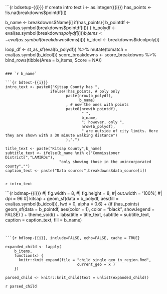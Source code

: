 
[comment]: # creates a section for a smaller geo passed with details
[comment]: # loops over a number i referencing the geo in breakdowns tibble
[comment]: # called from Draft-Ped-Metrics-Example.Rmd

```{r bdsetup-{{i}}}
# create intro text
i <- as.integer({{i}})
has_points <- !is.na(breakdowns$pointdf[i])

b_name <- breakdowns$Name[i]
if(has_points){ b_pointdf <- eval(as.symbol(breakdowns$pointdf[i])) }
b_polydf <- eval(as.symbol(breakdowns$polydf[i]))
b_items <- eval(as.symbol(breakdowns$items[i]))
b_idcol <- breakdowns$idcolpoly[i]

loop_df <- st_as_sf(eval(b_polydf)) %>% mutate(tomatch = eval(as.symbol(b_idcol)))
score_breakdowns <- score_breakdowns %>%
  bind_rows(tibble(Area = b_items, Score = NA))
```

### `r b_name`

```{r bdtext-{{i}}}
intro_text <- paste0("Kitsap County has ",
                    ifelse(!has_points, # poly only 
                           paste(nrow(b_polydf), 
                                 b_name)
                           , # now the ones with points
                           paste0(nrow(b_pointdf), 
                                  " ",
                                  b_name, 
                                  "; however, only ",
                                  nrow(b_polydf),
                                  " are outside of city limits. Here they are shown with a 30 minute walking distance")
                           ),".")

title_text <- paste("Kitsap County",b_name)
subtitle_text <- ifelse(b_name %ni% c("Commissioner Districts","LAMIRDs"),
                        "only showing those in the unincorporated county","")
caption_text <- paste("Data source:",breakdowns$data_source[i])
                    
```


`r intro_text`

```{r bdmap-{{i}}}
#| fig.width = 8,
#| fig.height = 8,
#| out.width = '100%',
#| dpi = 96
#| 
kitsap +
  geom_sf(data = b_polydf, aes(fill = eval(as.symbol(b_idcol))), 
          lwd = 0, alpha = 0.6) +
  {if (has_points) geom_sf(data = b_pointdf, aes(color = 1), 
                           color = "black", show.legend = FALSE) } +
  theme_void() +
  labs(title = title_text,
       subtitle = subtitle_text,
       caption = caption_text,
       fill = b_name)

```


```{r bdloop-{{i}}, include=FALSE, echo=FALSE, cache = TRUE}
                                     
expanded_child <- lapply(
    b_items,
    function(x) {
      knitr::knit_expand(file = "child_single_geo_in_region.Rmd",
                                current_geo = x )
    })

parsed_child <- knitr::knit_child(text = unlist(expanded_child))
```

`r parsed_child`

